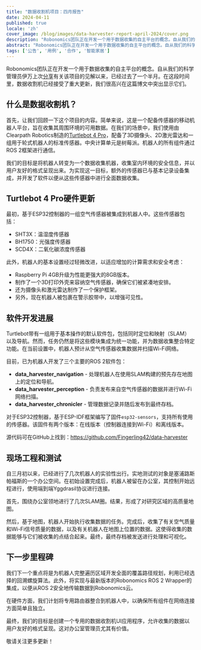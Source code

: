 ```yaml
---
title: "数据收割机项目：四月报告"
date: 2024-04-11
published: true
locale: 'zh'
cover_image: /blog/images/data-harvester-report-april-2024/cover.png
description: "Robonomics团队正在开发一个用于数据收集的自主平台的概念。自从我们的科学管理员伊万上次分享有关该项目的见解以来，已经过去了一个半月。在这段时间里，数据收割机已经接受了重大更新，我们很高兴在这篇博文中突出显示它们。"
abstract: "Robonomics团队正在开发一个用于数据收集的自主平台的概念。自从我们的科学管理员伊万上次分享有关该项目的见解以来，已经过去了一个半月。在这段时间里，数据收割机已经接受了重大更新，我们很高兴在这篇博文中突出显示它们。"
tags: ['公告', '用例', '合作', '智能家居']
---
```


Robonomics团队正在开发一个用于数据收集的自主平台的概念。自从我们的科学管理员伊万上次[分享](https://twitter.com/berman_ivan/status/1759943496742404346)有关该项目的见解以来，已经过去了一个半月。在这段时间里，数据收割机已经接受了重大更新，我们很高兴在这篇博文中突出显示它们。

## 什么是数据收割机？

首先，让我们回顾一下这个项目的内容。简单来说，这是一个配备传感器的移动机器人平台，旨在收集其周围环境的可用数据。在我们的场景中，我们使用由Clearpath Robotics制造的[Turtlebot 4 Pro](https://clearpathrobotics.com/turtlebot-4/)，配备了3D摄像头、2D激光雷达和一组用于轮式机器人的标准传感器。中央计算单元是树莓派。机器人的所有组件通过ROS 2框架进行通信。

我们的目标是将机器人转变为一个数据收集机器，收集室内环境的安全信息，并以用户友好的格式呈现出来。为实现这一目标，额外的传感器已与基本记录设备集成，并开发了软件以便从这些传感器中进行全面数据收集。

## Turtlebot 4 Pro硬件更新

最初，基于ESP32控制器的一组空气传感器被集成到机器人中。这些传感器包括：

- SHT3X：温湿度传感器
- BH1750：光强度传感器
- SCD4X：二氧化碳浓度传感器

此外，机器人的基本设置经过轻微改进，以适应增加的计算需求和安全考虑：

- Raspberry Pi 4GB升级为性能更强大的8GB版本。
- 制作了一个3D打印外壳来容纳空气传感器，确保它们被紧凑地安排。
- 还为摄像头和激光雷达制作了一个保护框架。
- 另外，现在机器人被包裹在警示胶带中，以增强可见性。

<RbImage zoom src="/blog/images/data-harvester-report-april-2024/upgraded-turtle-bot-4-pro.jpg" alt="升级后的Turtle Bot 4 Pro" />

## 软件开发进展

Turtlebot带有一组用于基本操作的默认软件包，包括同时定位和映射（SLAM）以及导航。然而，任务仍然是将这些模块集成为统一功能，并为数据收集整合特定功能。在当前设置中，机器人预计从空气传感器收集数据并扫描Wi-Fi网络。

目前，已为机器人开发了三个主要的ROS 2软件包：

- **data_harvester_navigation** - 处理机器人在使用SLAM构建的预先存在地图上的定位和导航。
- **data_harvester_perception** - 负责发布来自空气传感器的数据并进行Wi-Fi网络扫描。
- **data_harvester_chronicler** - 管理数据记录并随后发布到最终存档。

对于ESP32控制器，基于ESP-IDF框架编写了固件```esp32-sensors```，支持所有使用的传感器。该固件有两个版本：在线版本（控制器连接到Wi-Fi）和离线版本。

源代码可在GitHub上找到：https://github.com/Fingerling42/data-harvester

## 现场工程和测试

自三月初以来，已经进行了几次机器人的实验性出行。实地测试的对象是塞浦路斯帕福斯的一个办公空间。在初始设置完成后，机器人被留在办公室，其控制开始远程进行，使用端到端Yggdrasil协议进行连接。

首先，围绕办公室领地进行了几次SLAM圈。结果，形成了对研究区域的高质量地图。

<RbImage zoom src="/blog/images/data-harvester-report-april-2024/turtle-bot-map-testing.png" alt="Turtle Bot地图测试" caption="一张办公空间地图，覆盖了机器人坐标在一次任务后的位置" />

然后，基于地图，机器人开始执行收集数据的任务。完成后，收集了有关空气质量和Wi-Fi信号质量的数据，以及有关机器人在地图上位置的数据。这使得收集的数据能够与它们被收集的点结合起来。最终，最终存档被发送进行处理和可视化。

<RbImage zoom src="/blog/images/data-harvester-report-april-2024/turtle-bot-4-app-1.png" alt="Turtle Bot应用空气传感器数据" caption="从安装在Turtlebot 4 Pro上的空气传感器收集的数据的用户界面" />

<RbImage zoom src="/blog/images/data-harvester-report-april-2024/turtle-bot-4-app-2.png" alt="Turtle Bot应用Wi-Fi覆盖范围" caption="基于从升级后的Turtlebot 4 Pro收集的数据进行Wi-Fi覆盖分析的用户界面" />

## 下一步里程碑

我们下一个重点将是为机器人完整遍历区域开发全面的覆盖路径规划，利用已经选择的回溯螺旋算法。此外，将实现与最新版本的Robonomics ROS 2 Wrapper的集成，以便从ROS 2安全地传输数据到Robonomics云。

在硬件方面，我们计划将专用路由器整合到机器人中，以确保所有组件在网络连接方面简单且独立。

最终，我们的目标是创建一个专用的数据收割机UI应用程序，允许收集的数据以用户友好的格式呈现。这对办公室管理员尤其有价值。

敬请关注更多更新！